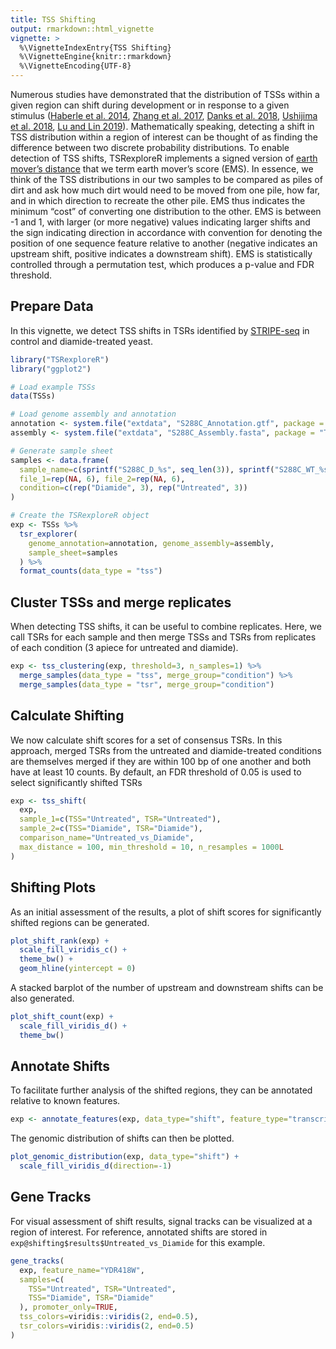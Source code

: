 ```yaml
---
title: TSS Shifting
output: rmarkdown::html_vignette
vignette: >
  %\VignetteIndexEntry{TSS Shifting}
  %\VignetteEngine{knitr::rmarkdown}
  %\VignetteEncoding{UTF-8}
---
```


Numerous studies have demonstrated that the distribution of TSSs within a given region can shift during development or in response to a given stimulus ([Haberle et al. 2014](https://www.nature.com/articles/nature12974), 
[Zhang et al. 2017](https://bmcgenomics.biomedcentral.com/articles/10.1186/s12864-017-3834-z), 
[Danks et al. 2018](https://bmcgenomics.biomedcentral.com/articles/10.1186/s12864-018-4504-5),
[Ushijima et al. 2018](https://www.sciencedirect.com/science/article/pii/S0092867417312400), [Lu and Lin 2019](https://genome.cshlp.org/content/29/7/1198.full)). Mathematically speaking, detecting a shift in TSS distribution within a region of interest can be thought of as finding the difference between two discrete probability distributions. To enable detection of TSS shifts, TSRexploreR implements a signed version of [earth mover's distance](https://en.wikipedia.org/wiki/Earth_mover%27s_distance) that we term earth mover's score (EMS). In essence, we think of the TSS distributions in our two samples to be compared as piles of dirt and ask how much dirt would need to be moved from one pile, how far, and in which direction to recreate the other pile. EMS thus indicates the minimum "cost" of converting one distribution to the other. EMS is between -1 and 1, with larger (or more negative) values indicating larger shifts and the sign indicating direction in accordance with convention for denoting the position of one sequence feature relative to another (negative indicates an upstream shift, positive indicates a downstream shift). EMS is statistically controlled through a permutation test, which produces a p-value and FDR threshold.

## Prepare Data

In this vignette, we detect TSS shifts in TSRs identified by [STRIPE-seq](https://genome.cshlp.org/content/30/6/910.long) in control and diamide-treated yeast. 

```r
library("TSRexploreR")
library("ggplot2")

# Load example TSSs
data(TSSs)

# Load genome assembly and annotation
annotation <- system.file("extdata", "S288C_Annotation.gtf", package = "TSRexploreR")
assembly <- system.file("extdata", "S288C_Assembly.fasta", package = "TSRexploreR")

# Generate sample sheet
samples <- data.frame(
  sample_name=c(sprintf("S288C_D_%s", seq_len(3)), sprintf("S288C_WT_%s", seq_len(3))),
  file_1=rep(NA, 6), file_2=rep(NA, 6),
  condition=c(rep("Diamide", 3), rep("Untreated", 3))
)

# Create the TSRexploreR object
exp <- TSSs %>%
  tsr_explorer(
    genome_annotation=annotation, genome_assembly=assembly,
    sample_sheet=samples
  ) %>%
  format_counts(data_type = "tss")
```

## Cluster TSSs and merge replicates

When detecting TSS shifts, it can be useful to combine replicates. Here, we call TSRs for each sample and then
merge TSSs and TSRs from replicates of each condition (3 apiece for untreated and diamide).

```r
exp <- tss_clustering(exp, threshold=3, n_samples=1) %>%  
  merge_samples(data_type = "tss", merge_group="condition") %>%
  merge_samples(data_type = "tsr", merge_group="condition")
```

## Calculate Shifting

We now calculate shift scores for a set of consensus TSRs. In this approach, merged TSRs from the untreated and
diamide-treated conditions are themselves merged if they are within 100 bp of one another and both have at least
10 counts. By default, an FDR threshold of 0.05 is used to select significantly shifted TSRs

```r
exp <- tss_shift(
  exp,
  sample_1=c(TSS="Untreated", TSR="Untreated"),
  sample_2=c(TSS="Diamide", TSR="Diamide"),
  comparison_name="Untreated_vs_Diamide",
  max_distance = 100, min_threshold = 10, n_resamples = 1000L
)
```

## Shifting Plots

As an initial assessment of the results, a plot of shift scores for significantly shifted regions can be generated.

```r
plot_shift_rank(exp) +
  scale_fill_viridis_c() +
  theme_bw() +
  geom_hline(yintercept = 0)
```

A stacked barplot of the number of upstream and downstream shifts can be also generated.

```r
plot_shift_count(exp) +
  scale_fill_viridis_d() +
  theme_bw()
```

## Annotate Shifts

To facilitate further analysis of the shifted regions, they can be annotated relative to known features.

```r
exp <- annotate_features(exp, data_type="shift", feature_type="transcript")
```

The genomic distribution of shifts can then be plotted.

```r
plot_genomic_distribution(exp, data_type="shift") +
  scale_fill_viridis_d(direction=-1)
```

## Gene Tracks

For visual assessment of shift results, signal tracks can be visualized at a region of interest. For reference,
annotated shifts are stored in `exp@shifting$results$Untreated_vs_Diamide` for this example.

```r
gene_tracks(
  exp, feature_name="YDR418W",
  samples=c(
    TSS="Untreated", TSR="Untreated",
    TSS="Diamide", TSR="Diamide"
  ), promoter_only=TRUE,
  tss_colors=viridis::viridis(2, end=0.5),
  tsr_colors=viridis::viridis(2, end=0.5)
)
```
